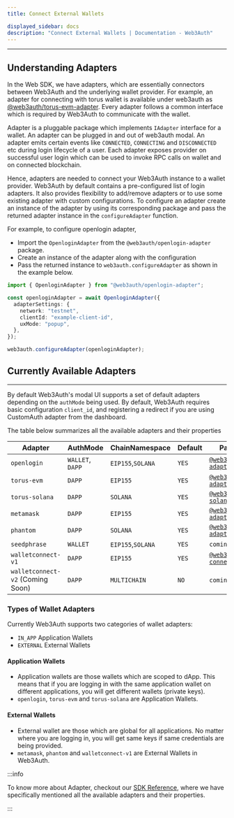 ```yaml
---
title: Connect External Wallets

displayed_sidebar: docs
description: "Connect External Wallets | Documentation - Web3Auth"
---
```


---

## Understanding Adapters

In the Web SDK, we have adapters, which are essentially connectors between Web3Auth and the underlying wallet provider. For example, an adapter for
connecting with torus wallet is available under web3auth as [@web3auth/torus-evm-adapter](https://npmjs.com/package/@web3auth/torus-evm-adapter).
Every adapter follows a common interface which is required by Web3Auth to communicate with the wallet.

Adapter is a pluggable package which implements `IAdapter` interface for a wallet. An adapter can be plugged in and out of web3auth modal. An adapter
emits certain events like `CONNECTED`, `CONNECTING` and `DISCONNECTED` etc during login lifecycle of a user. Each adapter exposes provider on
successful user login which can be used to invoke RPC calls on wallet and on connected blockchain.

Hence, adapters are needed to connect your Web3Auth instance to a wallet provider. Web3Auth by default contains a pre-configured list of login
adapters. It also provides flexibility to add/remove adapters or to use some existing adapter with custom configurations. To configure an adapter
create an instance of the adapter by using its corresponding package and pass the returned adapter instance in the `configureAdapter` function.

For example, to configure openlogin adapter,

- Import the `OpenloginAdapter` from the `@web3auth/openlogin-adapter` package.
- Create an instance of the adapter along with the configuration
- Pass the returned instance to `web3auth.configureAdapter` as shown in the example below.

```ts
import { OpenloginAdapter } from "@web3auth/openlogin-adapter";

const openloginAdapter = await OpenloginAdapter({
  adapterSettings: {
    network: "testnet",
    clientId: "example-client-id",
    uxMode: "popup",
  },
});

web3auth.configureAdapter(openloginAdapter);
```

## Currently Available Adapters

---

By default Web3Auth's modal UI supports a set of default adapters depending on the `authMode` being used. By default, Web3Auth requires basic
configuration `client_id`, and registering a redirect if you are using CustomAuth adapter from the dashboard.

The table below summarizes all the available adapters and their properties

| Adapter                          | AuthMode         | ChainNamespace    | Default | Package Name                                                                                           |
| -------------------------------- | ---------------- | ----------------- | ------- | ------------------------------------------------------------------------------------------------------ |
| `openlogin`                      | `WALLET`, `DAPP` | `EIP155`,`SOLANA` | `YES`   | [`@web3auth/openlogin-adapter`](https://npmjs.com/package/@web3auth/openlogin-adapter)                 |
| `torus-evm`                      | `DAPP`           | `EIP155`          | `YES`   | [`@web3auth/torus-evm-adapter`](https://npmjs.com/package/@web3auth/torus-evm-adapter)                 |
| `torus-solana`                   | `DAPP`           | `SOLANA`          | `YES`   | [`@web3auth/torus-solana-adapter`](https://npmjs.com/package/@web3auth/torus-solana-adapter)           |
| `metamask`                       | `DAPP`           | `EIP155`          | `YES`   | [`@web3auth/metamask-adapter`](https://npmjs.com/package/@web3auth/metamask-adapter)                   |
| `phantom`                        | `DAPP`           | `SOLANA`          | `YES`   | [`@web3auth/phantom-adapter`](https://npmjs.com/package/@web3auth/phantom-adapter)                     |
| `seedphrase`                     | `WALLET`         | `EIP155`,`SOLANA` | `YES`   | `coming soon..`                                                                                        |
| `walletconnect-v1`               | `DAPP`           | `EIP155`          | `YES`   | [`@web3auth/wallet-connect-v1-adapter`](https://npmjs.com/package/@web3auth/wallet-connect-v1-adapter) |
| `walletconnect-v2` (Coming Soon) | `DAPP`           | `MULTICHAIN`      | `NO`    | `coming soon...`                                                                                       |

### Types of Wallet Adapters

Currently Web3Auth supports two categories of wallet adapters:

- `IN_APP` Application Wallets
- `EXTERNAL` External Wallets

#### Application Wallets

- Application wallets are those wallets which are scoped to dApp. This means that if you are logging in with the same application wallet on different
  applications, you will get different wallets (private keys).
- `openlogin`, `torus-evm` and `torus-solana` are Application Wallets.

#### External Wallets

- External wallet are those which are global for all applications. No matter where you are logging in, you will get same keys if same credentials are
  being provided.
- `metamask`, `phantom` and `walletconnect-v1` are External Wallets in Web3Auth.

:::info

To know more about Adapter, checkout our [SDK Reference](/sdk/web/adapters/#common-configuration-interfaces), where we have specifically mentioned all
the available adapters and their properties.

:::
